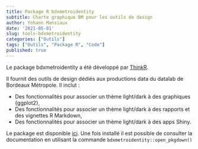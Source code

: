 ```yaml
---
title: Package R bdxmetroidentity
subtitle: Charte graphique BM pour les outils de design
author: Yohann Mansiaux
date: '2021-05-01'
slug: tools-bdxmetroidentity
categories: ["Outils"]
tags: ["Outils", "Package R", "Code"]
published: true
---
```


Le package bdxmetroidentity a été développé par [ThinkR](https://thinkr.fr/).

Il fournit des outils de design dédiés aux productions data du datalab de Bordeaux Métropole. Il inclut :

* Des fonctionnalités pour associer un thème light/dark à des graphiques {ggplot2},
* Des fonctionnalités pour associer un thème light/dark à des rapports et des vignettes R Markdown,
* Des fonctionnalités pour associer un thème light/dark à des apps Shiny.

Le package est disponible [ici](https://github.com/ymansiaux/bdxmetroidentity). Une fois installé il est possible de consulter la documentation en utilisant la commande `bdxmetroidentity::open_pkgdown()`
